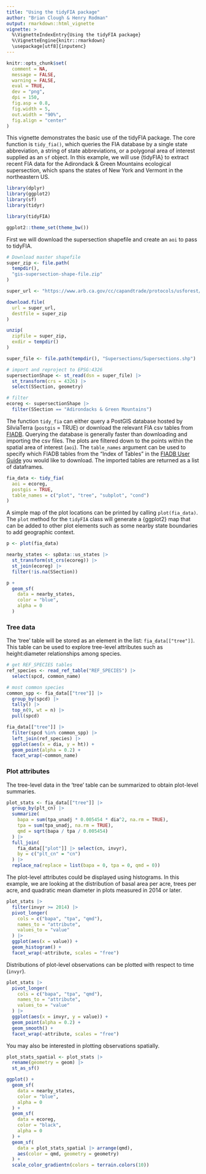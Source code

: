 ```yaml
---
title: "Using the tidyFIA package"
author: "Brian Clough & Henry Rodman"
output: rmarkdown::html_vignette
vignette: >
  %\VignetteIndexEntry{Using the tidyFIA package}
  %\VignetteEngine{knitr::rmarkdown}
  \usepackage[utf8]{inputenc}
---
```


```r
knitr::opts_chunk$set(
  comment = NA,
  message = FALSE,
  warning = FALSE,
  eval = TRUE,
  dev = "png",
  dpi = 150,
  fig.asp = 0.8,
  fig.width = 5,
  out.width = "90%",
  fig.align = "center"
)
```

This vignette demonstrates the basic use of the tidyFIA package. The core function is `tidy_fia()`, which queries the FIA database by a single state abbreviation, a string of state abbreviations, or a polygonal area of interest supplied as an `sf` object. In this example, we will use {tidyFIA} to extract recent FIA data for the Adirondack & Green Mountains ecological supersection, which spans the states of New York and Vermont in the northeastern US.

```r
library(dplyr)
library(ggplot2)
library(sf)
library(tidyr)

library(tidyFIA)

ggplot2::theme_set(theme_bw())
```

First we will download the supersection shapefile and create an `aoi` to pass to tidyFIA.

```r

# Download master shapefile
super_zip <- file.path(
  tempdir(),
  "gis-supersection-shape-file.zip"
)

super_url <- "https://www.arb.ca.gov/cc/capandtrade/protocols/usforest/2014/supersectionshapefiles/gis-supersection-shape-file.zip"

download.file(
  url = super_url,
  destfile = super_zip
)

unzip(
  zipfile = super_zip,
  exdir = tempdir()
)

super_file <- file.path(tempdir(), "Supersections/Supersections.shp")

# import and reproject to EPSG:4326
supersectionShape <- st_read(dsn = super_file) |>
  st_transform(crs = 4326) |>
  select(SSection, geometry)

# filter
ecoreg <- supersectionShape |>
  filter(SSection == "Adirondacks & Green Mountains")
```

The function `tidy_fia` can either query a PostGIS database hosted by SilviaTerra (`postgis` = TRUE) or download the relevant FIA csv tables from [FIADB](https://apps.fs.usda.gov/fia/datamart/CSV/datamart_csv.html). Querying the database is generally faster than downloading and importing the csv files. The plots are filtered down to the points within the spatial area of interest (`aoi`). The `table_names` argument can be used to specify which FIADB tables from the "Index of Tables" in the [FIADB User Guide](https://www.fia.fs.fed.us/library/database-documentation/current/ver80/FIADB%20User%20Guide%20P2_8-0.pdf) you would like to download. The imported tables are returned as a list of dataframes.

```r
fia_data <- tidy_fia(
  aoi = ecoreg,
  postgis = TRUE,
  table_names = c("plot", "tree", "subplot", "cond")
)
```

A simple map of the plot locations can be printed by calling `plot(fia_data)`. The `plot` method for the `tidyFIA` class will generate a {ggplot2} map that can be added to other plot elements such as some nearby state boundaries to add geographic context.

```r
p <- plot(fia_data)

nearby_states <- spData::us_states |>
  st_transform(st_crs(ecoreg)) |>
  st_join(ecoreg) |>
  filter(!is.na(SSection))

p +
  geom_sf(
    data = nearby_states,
    color = "blue",
    alpha = 0
  )
```

### Tree data
The 'tree' table will be stored as an element in the list: `fia_data[["tree"]]`. This table can be used to explore tree-level attributes such as height:diameter relationships among species.
```r
# get REF_SPECIES tables
ref_species <- read_ref_table("REF_SPECIES") |>
  select(spcd, common_name)

# most common species
common_spp <- fia_data[["tree"]] |>
  group_by(spcd) |>
  tally() |>
  top_n(9, wt = n) |>
  pull(spcd)

fia_data[["tree"]] |>
  filter(spcd %in% common_spp) |>
  left_join(ref_species) |>
  ggplot(aes(x = dia, y = ht)) +
  geom_point(alpha = 0.2) +
  facet_wrap(~common_name)
```

### Plot attributes
The tree-level data in the 'tree' table can be summarized to obtain plot-level summaries.
```r
plot_stats <- fia_data[["tree"]] |>
  group_by(plt_cn) |>
  summarize(
    bapa = sum(tpa_unadj * 0.005454 * dia^2, na.rm = TRUE),
    tpa = sum(tpa_unadj, na.rm = TRUE),
    qmd = sqrt(bapa / tpa / 0.005454)
  ) |>
  full_join(
    fia_data[["plot"]] |> select(cn, invyr),
    by = c("plt_cn" = "cn")
  ) |>
  replace_na(replace = list(bapa = 0, tpa = 0, qmd = 0))
```

The plot-level attributes could be displayed using histograms. In this example, we are looking at the distribution of basal area per acre, trees per acre, and quadratic mean diameter in plots measured in 2014 or later.

```r
plot_stats |>
  filter(invyr >= 2014) |>
  pivot_longer(
    cols = c("bapa", "tpa", "qmd"),
    names_to = "attribute",
    values_to = "value"
  ) |>
  ggplot(aes(x = value)) +
  geom_histogram() +
  facet_wrap(~attribute, scales = "free")
```

Distributions of plot-level observations can be plotted with respect to time (`invyr`).

```r
plot_stats |>
  pivot_longer(
    cols = c("bapa", "tpa", "qmd"),
    names_to = "attribute",
    values_to = "value"
  ) |>
  ggplot(aes(x = invyr, y = value)) +
  geom_point(alpha = 0.2) +
  geom_smooth() +
  facet_wrap(~attribute, scales = "free")
```

You may also be interested in plotting observations spatially.
```r
plot_stats_spatial <- plot_stats |>
  rename(geometry = geom) |>
  st_as_sf()

ggplot() +
  geom_sf(
    data = nearby_states,
    color = "blue",
    alpha = 0
  ) +
  geom_sf(
    data = ecoreg,
    color = "black",
    alpha = 0
  ) +
  geom_sf(
    data = plot_stats_spatial |> arrange(qmd),
    aes(color = qmd, geometry = geometry)
  ) +
  scale_color_gradientn(colors = terrain.colors(10))
```
